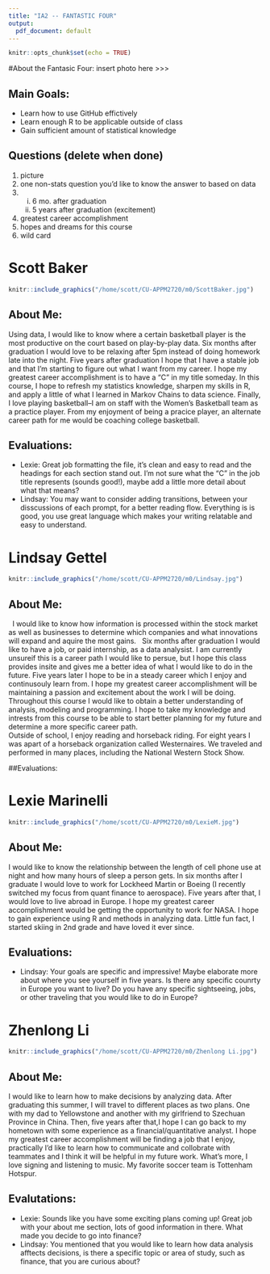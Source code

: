 ```yaml
---
title: "IA2 -- FANTASTIC FOUR"
output:
  pdf_document: default
---
```


```r
knitr::opts_chunk$set(echo = TRUE)
```
#About the Fantasic Four:
insert photo here >>> 

## Main Goals:

* Learn how to use GitHub effictively
* Learn enough R to be applicable outside of class
* Gain sufficient amount of statistical knowledge

## Questions (delete when done)

1. picture
2. one non-stats question you'd like to know the answer to based on data
3. i. 6 mo. after graduation
   ii. 5 years after graduation
   (excitement)
4. greatest career accomplishment
5. hopes and dreams for this course
6. wild card

# Scott Baker
```r
knitr::include_graphics("/home/scott/CU-APPM2720/m0/ScottBaker.jpg")
```

## About Me:
Using data, I would like to know where a certain basketball player is the most productive on the court based on play-by-play data. Six months after graduation I would love to be relaxing after 5pm instead of doing homework late into the night. Five years after graduation I hope that I have a stable job and that I'm starting to figure out what I want from my career. I hope my greatest career accomplishment is to have a "C" in my title someday. In this course, I hope to refresh my statistics knowledge, sharpen my skills in R, and apply a little of what I learned in Markov Chains to data science. Finally, I love playing basketball--I am on staff with the Women's Basketball team as a practice player. From my enjoyment of being a pracice player, an alternate career path for me would be coaching college basketball.

## Evaluations:
* Lexie: Great job formatting the file, it's clean and easy to read and the headings for each section stand out. I'm not sure what the "C" in the job title represents (sounds good!), maybe add a little more detail about what that means?
* Lindsay: You may want to consider adding transitions, between your disscussions of each prompt, for a better reading flow. Everything is is good, you use great language which makes your writing relatable and easy to understand. 




# Lindsay Gettel
```r
knitr::include_graphics("/home/scott/CU-APPM2720/m0/Lindsay.jpg")
```

## About Me:
  I would like to know how information is processed within the stock market as well as businesses to determine which companies and what innovations will expand and aquire the most gains.   
  Six months after graduation I would like to have a job, or paid internship, as a data analysist. I am currently unsureif this is a career path I would like to persue, but I hope this class provides insite and gives me a better idea of what I would like to do in the future. Five years later I hope to be in a steady career which I enjoy and continusouly learn from. I hope my greatest career accomplishment will be maintaining a passion and excitement about the work I will be doing.
  Throughout this course I would like to obtain a better understanding of analysis, modeling and programming. I hope to take my knowledge and intrests from this course to be able to start better planning for my future and determine a more specific career path.    
  Outside of school, I enjoy reading and horseback riding. For eight years I was apart of a horseback organization called Westernaires. We traveled and performed in many places, including the National Western Stock Show.

##Evaluations:






# Lexie Marinelli
```r
knitr::include_graphics("/home/scott/CU-APPM2720/m0/LexieM.jpg")
```

## About Me:
I would like to know the relationship between the length of cell phone use at night and how many hours of sleep a person gets. In six months after I graduate I would love to work for Lockheed Martin or Boeing (I recently switched my focus from quant finance to aerospace). Five years after that, I would love to live abroad in Europe. I hope my greatest career accomplishment would be getting the opportunity to work for NASA. I hope to gain experience using R and methods in analyzing data. Little fun fact, I started skiing in 2nd grade and have loved it ever since.



## Evaluations:
* Lindsay: Your goals are specific and impressive! Maybe elaborate more about where you see yourself in five years. Is there any specific counrty in Europe you want to live? Do you have any specific sightseeing, jobs, or other traveling that you would like to do in Europe?





# Zhenlong Li
```r
knitr::include_graphics("/home/scott/CU-APPM2720/m0/Zhenlong Li.jpg")
```

## About Me:
I would like to learn how to make decisions by analyzing data. After graduating this summer, I will travel to different places as two plans. One with my dad to Yellowstone and another with my girlfriend to Szechuan Province in China. Then, five years after that,I hope I can go back to my hometown with some experience as a financial/quantitative analyst. I hope my greatest career accomplishment will be finding a job that I enjoy, practically I'd like to learn how to communicate and collobrate with teammates and I think it will be helpful in my future work. What's more, I love signing and listening to music. My favorite soccer team is Tottenham Hotspur. 


## Evalutations:
* Lexie: Sounds like you have some exciting plans coming up! Great job with your about me section, lots of good information in there. What made you decide to go into finance?
* Lindsay: You mentioned that you would like to learn how data analysis afftects decisions, is there a specific topic or area of study, such as finance, that you are curious about?
